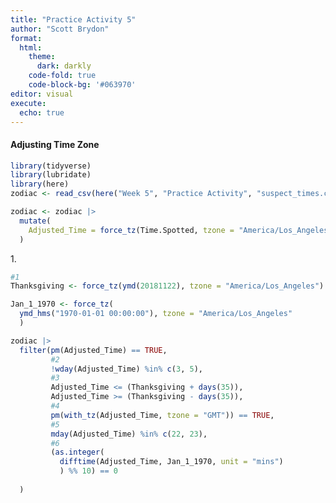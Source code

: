 ```yaml
---
title: "Practice Activity 5"
author: "Scott Brydon"
format: 
  html: 
    theme:
      dark: darkly
    code-fold: true
    code-block-bg: '#063970'
editor: visual
execute:
  echo: true
---
```


#### Adjusting Time Zone

```r
library(tidyverse)
library(lubridate)
library(here)
zodiac <- read_csv(here("Week 5", "Practice Activity", "suspect_times.csv"))

zodiac <- zodiac |> 
  mutate(
    Adjusted_Time = force_tz(Time.Spotted, tzone = "America/Los_Angeles")
  )
```

1\.

```r
#1
Thanksgiving <- force_tz(ymd(20181122), tzone = "America/Los_Angeles")

Jan_1_1970 <- force_tz(
  ymd_hms("1970-01-01 00:00:00"), tzone = "America/Los_Angeles"
  )

zodiac |> 
  filter(pm(Adjusted_Time) == TRUE,
         #2
         !wday(Adjusted_Time) %in% c(3, 5),
         #3
         Adjusted_Time <= (Thanksgiving + days(35)),
         Adjusted_Time >= (Thanksgiving - days(35)),
         #4
         pm(with_tz(Adjusted_Time, tzone = "GMT")) == TRUE,
         #5
         mday(Adjusted_Time) %in% c(22, 23),
         #6
         (as.integer(
           difftime(Adjusted_Time, Jan_1_1970, unit = "mins")
           ) %% 10) == 0
         
  )
```
